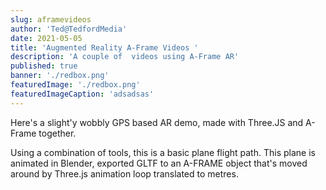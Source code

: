 ```yaml
---
slug: aframevideos
author: 'Ted@TedfordMedia'
date: 2021-05-05
title: 'Augmented Reality A-Frame Videos '
description: 'A couple of  videos using A-Frame AR'
published: true
banner: './redbox.png'
featuredImage: './redbox.png'
featuredImageCaption: 'adsadsas' 
---
```

 
Here's a slight'y wobbly GPS based AR demo, made with Three.JS and A-Frame together.

Using a combination of tools, this is a basic plane flight path.  This plane is animated in Blender, exported GLTF to an A-FRAME object that's moved around by Three.js animation loop translated to metres.  
<YouTube youTubeId="b44yeRCZ5yU" />

